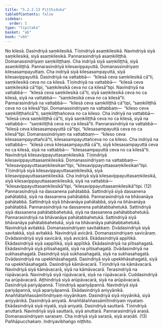 ```yaml
---
title: "5.2.2.13 Piṭṭhiduka"
tableOfContents: false
sidebar:
  order: 5
type: "tipitaka"
basket: "ab"
book: "vbh"
---
```



<DynamicBreadcrumb />

<Paragraph number="933" book="vbh">
No kilesā. Dasindriyā saṃkilesikā. Tīṇindriyā asaṃkilesikā. Navindriyā siyā saṃkilesikā, siyā asaṃkilesikā. Pannarasindriyā asaṃkiliṭṭhā. Domanassindriyaṃ saṃkiliṭṭhaṃ. Cha indriyā siyā saṃkiliṭṭhā, siyā asaṃkiliṭṭhā. Pannarasindriyā kilesavippayuttā. Domanassindriyaṃ kilesasampayuttaṃ. Cha indriyā siyā kilesasampayuttā, siyā kilesavippayuttā. Dasindriyā na vattabbā—  “kilesā ceva saṃkilesikā cā”ti, saṃkilesikā ceva no ca kilesā. Tīṇindriyā na vattabbā—  “kilesā ceva saṃkilesikā cā”tipi, “saṃkilesikā ceva no ca kilesā”tipi. Navindriyā na vattabbā—  “kilesā ceva saṃkilesikā cā”ti, siyā saṃkilesikā ceva no ca kilesā, siyā na vattabbā—  “saṃkilesikā ceva no ca kilesā”ti.
</Paragraph>

<Paragraph number="934" book="vbh">
Pannarasindriyā na vattabbā—  “kilesā ceva saṃkiliṭṭhā cā”tipi, “saṃkiliṭṭhā ceva no ca kilesā”tipi. Domanassindriyaṃ na vattabbaṃ—  “kileso ceva saṃkiliṭṭhañcā”ti, saṃkiliṭṭhañceva no ca kileso. Cha indriyā na vattabbā—  “kilesā ceva saṃkiliṭṭhā cā”ti, siyā saṃkiliṭṭhā ceva no ca kilesā, siyā na vattabbā—  “saṃkiliṭṭhā ceva no ca kilesā”ti.
</Paragraph>

<Paragraph number="935" book="vbh">
Pannarasindriyā na vattabbā—  “kilesā ceva kilesasampayuttā cā”tipi, “kilesasampayuttā ceva no ca kilesā”tipi. Domanassindriyaṃ na vattabbaṃ—  “kileso ceva kilesasampayuttañcā”ti, kilesasampayuttañceva no ca kileso. Cha indriyā na vattabbā—  “kilesā ceva kilesasampayuttā cā”ti, siyā kilesasampayuttā ceva no ca kilesā, siyā na vattabbā—  “kilesasampayuttā ceva no ca kilesā”ti. Navindriyā kilesavippayuttasaṃkilesikā. Tīṇindriyā kilesavippayuttaasaṃkilesikā. Domanassindriyaṃ na vattabbaṃ—  “kilesavippayuttasaṃkilesikan”tipi, “kilesavippayuttaasaṃkilesikan”tipi. Tīṇindriyā siyā kilesavippayuttasaṃkilesikā, siyā kilesavippayuttaasaṃkilesikā. Cha indriyā siyā kilesavippayuttasaṃkilesikā, siyā kilesavippayuttaasaṃkilesikā, siyā na vattabbā—  “kilesavippayuttasaṃkilesikā”tipi, “kilesavippayuttaasaṃkilesikā”tipi. (12)
</Paragraph>

<Paragraph number="936" book="vbh">
Pannarasindriyā na dassanena pahātabbā. Sattindriyā siyā dassanena pahātabbā, siyā na dassanena pahātabbā. Pannarasindriyā na bhāvanāya pahātabbā. Sattindriyā siyā bhāvanāya pahātabbā, siyā na bhāvanāya pahātabbā. Pannarasindriyā na dassanena pahātabbahetukā. Sattindriyā siyā dassanena pahātabbahetukā, siyā na dassanena pahātabbahetukā. Pannarasindriyā na bhāvanāya pahātabbahetukā. Sattindriyā siyā bhāvanāya pahātabbahetukā, siyā na bhāvanāya pahātabbahetukā.
</Paragraph>

<Paragraph number="937" book="vbh">
Navindriyā avitakkā. Domanassindriyaṃ savitakkaṃ. Dvādasindriyā siyā savitakkā, siyā avitakkā. Navindriyā avicārā. Domanassindriyaṃ savicāraṃ. Dvādasindriyā siyā savicārā, siyā avicārā. Ekādasindriyā appītikā. Ekādasindriyā siyā sappītikā, siyā appītikā. Ekādasindriyā na pītisahagatā. Ekādasindriyā siyā pītisahagatā, siyā na pītisahagatā. Dvādasindriyā na sukhasahagatā. Dasindriyā siyā sukhasahagatā, siyā na sukhasahagatā. Dvādasindriyā na upekkhāsahagatā. Dasindriyā siyā upekkhāsahagatā, siyā na upekkhāsahagatā.
</Paragraph>

<Paragraph number="938" book="vbh">
Dasindriyā kāmāvacarā. Tīṇindriyā na kāmāvacarā. Navindriyā siyā kāmāvacarā, siyā na kāmāvacarā. Terasindriyā na rūpāvacarā. Navindriyā siyā rūpāvacarā, siyā na rūpāvacarā. Cuddasindriyā na arūpāvacarā. Aṭṭhindriyā siyā arūpāvacarā, siyā na arūpāvacarā. Dasindriyā pariyāpannā. Tīṇindriyā apariyāpannā. Navindriyā siyā pariyāpannā, siyā apariyāpannā. Ekādasindriyā aniyyānikā. Anaññātaññassāmītindriyaṃ niyyānikaṃ. Dasindriyā siyā niyyānikā, siyā aniyyānikā. Dasindriyā aniyatā. Anaññātaññassāmītindriyaṃ niyataṃ. Ekādasindriyā siyā niyatā, siyā aniyatā. Dasindriyā sauttarā. Tīṇindriyā anuttarā. Navindriyā siyā sauttarā, siyā anuttarā. Pannarasindriyā araṇā. Domanassindriyaṃ saraṇaṃ. Cha indriyā siyā saraṇā, siyā araṇāti. (13)

</Paragraph>

<Paragraph number="939" type="center" book="vbh">
Pañhāpucchakaṃ.



</Paragraph>

<Paragraph number="940" type="center" book="vbh">
Indriyavibhaṅgo niṭṭhito.
</Paragraph>